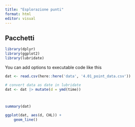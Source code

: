 ```yaml
---
title: "Esplorazione punti"
format: html
editor: visual
---
```


## Pacchetti

```r
library(dplyr)
library(ggplot2)
library(lubridate)
```

You can add options to executable code like this

```r
dat <- read.csv(here::here('data', '4.01_point_data.csv')) 

# convert data as date in lubridate
dat <- dat |> mutate(d = ymd(time))



summary(dat)
```

```r
ggplot(dat, aes(d, CHL)) +
	geom_line()
```
